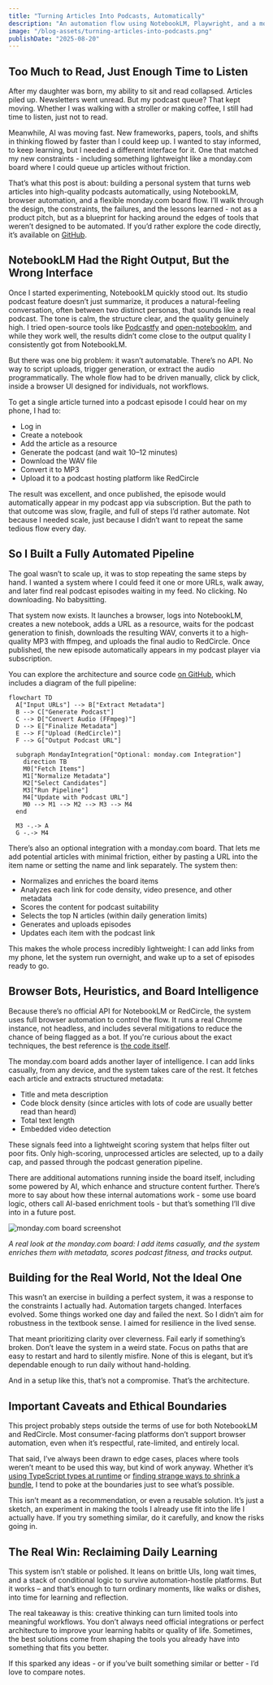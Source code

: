 ```yaml
---
title: "Turning Articles Into Podcasts, Automatically"
description: "An automation flow using NotebookLM, Playwright, and a monday.com board to convert articles into daily podcasts - perfect for busy parents who have time to listen but not to read."
image: "/blog-assets/turning-articles-into-podcasts.png"
publishDate: "2025-08-20"
---
```


## Too Much to Read, Just Enough Time to Listen

After my daughter was born, my ability to sit and read collapsed. Articles piled up. Newsletters went unread. But my podcast queue? That kept moving. Whether I was walking with a stroller or making coffee, I still had time to listen, just not to read.

Meanwhile, AI was moving fast. New frameworks, papers, tools, and shifts in thinking flowed by faster than I could keep up. I wanted to stay informed, to keep learning, but I needed a different interface for it. One that matched my new constraints - including something lightweight like a monday.com board where I could queue up articles without friction.

That’s what this post is about: building a personal system that turns web articles into high-quality podcasts automatically, using NotebookLM, browser automation, and a flexible monday.com board flow. I’ll walk through the design, the constraints, the failures, and the lessons learned - not as a product pitch, but as a blueprint for hacking around the edges of tools that weren’t designed to be automated. If you’d rather explore the code directly, it’s available on [GitHub](https://github.com/omril321/automated-notebooklm).

## NotebookLM Had the Right Output, But the Wrong Interface

Once I started experimenting, NotebookLM quickly stood out. Its studio podcast feature doesn’t just summarize, it produces a natural-feeling conversation, often between two distinct personas, that sounds like a real podcast. The tone is calm, the structure clear, and the quality genuinely high. I tried open-source tools like [Podcastfy](https://github.com/souzatharsis/podcastfy) and [open-notebooklm](https://github.com/gabrielchua/open-notebooklm), and while they work well, the results didn’t come close to the output quality I consistently got from NotebookLM.

But there was one big problem: it wasn’t automatable. There’s no API. No way to script uploads, trigger generation, or extract the audio programmatically. The whole flow had to be driven manually, click by click, inside a browser UI designed for individuals, not workflows.

To get a single article turned into a podcast episode I could hear on my phone, I had to:

- Log in
- Create a notebook
- Add the article as a resource
- Generate the podcast (and wait 10–12 minutes)
- Download the WAV file
- Convert it to MP3
- Upload it to a podcast hosting platform like RedCircle

The result was excellent, and once published, the episode would automatically appear in my podcast app via subscription. But the path to that outcome was slow, fragile, and full of steps I’d rather automate. Not because I needed scale, just because I didn’t want to repeat the same tedious flow every day.

## So I Built a Fully Automated Pipeline

The goal wasn’t to scale up, it was to stop repeating the same steps by hand. I wanted a system where I could feed it one or more URLs, walk away, and later find real podcast episodes waiting in my feed. No clicking. No downloading. No babysitting.

That system now exists. It launches a browser, logs into NotebookLM, creates a new notebook, adds a URL as a resource, waits for the podcast generation to finish, downloads the resulting WAV, converts it to a high-quality MP3 with ffmpeg, and uploads the final audio to RedCircle. Once published, the new episode automatically appears in my podcast player via subscription.

You can explore the architecture and source code [on GitHub](https://github.com/omril321/automated-notebooklm), which includes a diagram of the full pipeline:

```mermaid
flowchart TD
  A["Input URLs"] --> B["Extract Metadata"]
  B --> C["Generate Podcast"]
  C --> D["Convert Audio (FFmpeg)"]
  D --> E["Finalize Metadata"]
  E --> F["Upload (RedCircle)"]
  F --> G["Output Podcast URL"]

  subgraph MondayIntegration["Optional: monday.com Integration"]
    direction TB
    M0["Fetch Items"]
    M1["Normalize Metadata"]
    M2["Select Candidates"]
    M3["Run Pipeline"]
    M4["Update with Podcast URL"]
    M0 --> M1 --> M2 --> M3 --> M4
  end

  M3 -.-> A
  G -.-> M4

```

There’s also an optional integration with a monday.com board. That lets me add potential articles with minimal friction, either by pasting a URL into the item name or setting the name and link separately. The system then:

- Normalizes and enriches the board items
- Analyzes each link for code density, video presence, and other metadata
- Scores the content for podcast suitability
- Selects the top N articles (within daily generation limits)
- Generates and uploads episodes
- Updates each item with the podcast link

This makes the whole process incredibly lightweight: I can add links from my phone, let the system run overnight, and wake up to a set of episodes ready to go.

## Browser Bots, Heuristics, and Board Intelligence

Because there’s no official API for NotebookLM or RedCircle, the system uses full browser automation to control the flow. It runs a real Chrome instance, not headless, and includes several mitigations to reduce the chance of being flagged as a bot. If you're curious about the exact techniques, the best reference is [the code itself](https://github.com/omril321/automated-notebooklm).

The monday.com board adds another layer of intelligence. I can add links casually, from any device, and the system takes care of the rest. It fetches each article and extracts structured metadata:

- Title and meta description
- Code block density (since articles with lots of code are usually better read than heard)
- Total text length
- Embedded video detection

These signals feed into a lightweight scoring system that helps filter out poor fits. Only high-scoring, unprocessed articles are selected, up to a daily cap, and passed through the podcast generation pipeline.

There are additional automations running inside the board itself, including some powered by AI, which enhance and structure content further. There’s more to say about how these internal automations work - some use board logic, others call AI-based enrichment tools - but that’s something I’ll dive into in a future post.

![monday.com board screenshot](./monday-board-screenshot.png)

*A real look at the monday.com board: I add items casually, and the system enriches them with metadata, scores podcast fitness, and tracks output.*

## Building for the Real World, Not the Ideal One

This wasn’t an exercise in building a perfect system, it was a response to the constraints I actually had. Automation targets changed. Interfaces evolved. Some things worked one day and failed the next. So I didn’t aim for robustness in the textbook sense. I aimed for resilience in the lived sense.

That meant prioritizing clarity over cleverness. Fail early if something’s broken. Don’t leave the system in a weird state. Focus on paths that are easy to restart and hard to silently misfire. None of this is elegant, but it’s dependable enough to run daily without hand-holding.

And in a setup like this, that’s not a compromise. That’s the architecture.

## Important Caveats and Ethical Boundaries

This project probably steps outside the terms of use for both NotebookLM and RedCircle. Most consumer-facing platforms don’t support browser automation, even when it’s respectful, rate-limited, and entirely local.

That said, I’ve always been drawn to edge cases, places where tools weren’t meant to be used this way, but kind of work anyway. Whether it’s [using TypeScript types at runtime](https://engineering.monday.com/how-typescripts-compiler-helped-us-prevent-redux-performance-issues/) or [finding strange ways to shrink a bundle](https://engineering.monday.com/the-superpower-of-babel-how-we-saved-16-on-our-bundle-size/), I tend to poke at the boundaries just to see what’s possible.

This isn’t meant as a recommendation, or even a reusable solution. It’s just a sketch, an experiment in making the tools I already use fit into the life I actually have. If you try something similar, do it carefully, and know the risks going in.

## The Real Win: Reclaiming Daily Learning

This system isn’t stable or polished. It leans on brittle UIs, long wait times, and a stack of conditional logic to survive automation-hostile platforms. But it works – and that’s enough to turn ordinary moments, like walks or dishes, into time for learning and reflection.

The real takeaway is this: creative thinking can turn limited tools into meaningful workflows. You don’t always need official integrations or perfect architecture to improve your learning habits or quality of life. Sometimes, the best solutions come from shaping the tools you already have into something that fits you better.

If this sparked any ideas - or if you’ve built something similar or better - I’d love to compare notes.

